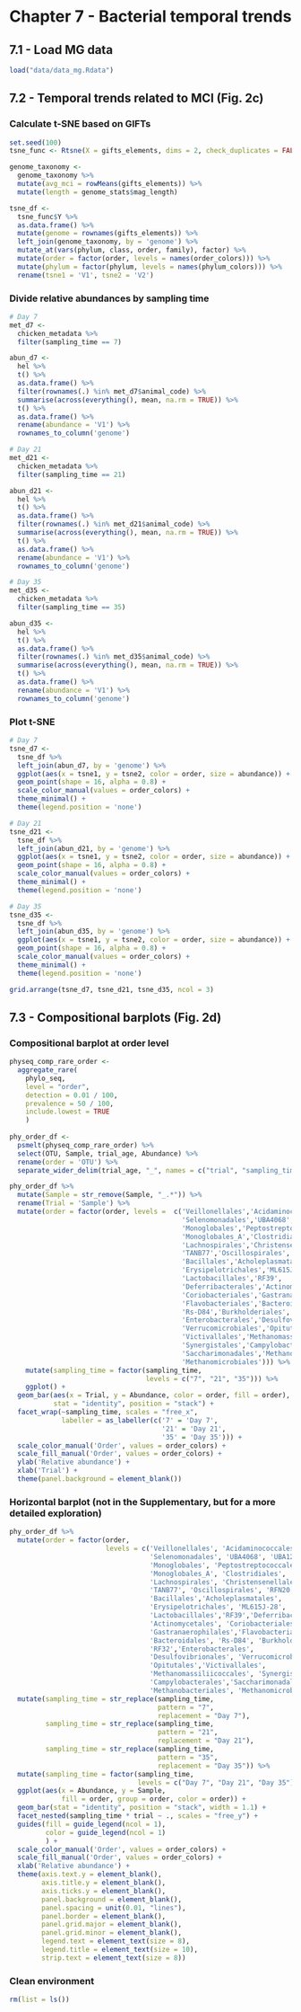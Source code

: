 # Chapter 7 - Bacterial temporal trends

## 7.1 - Load MG data

```r
load("data/data_mg.Rdata")
```

## 7.2 - Temporal trends related to MCI (Fig. 2c)

### Calculate t-SNE based on GIFTs

```r
set.seed(100)
tsne_func <- Rtsne(X = gifts_elements, dims = 2, check_duplicates = FALSE)

genome_taxonomy <- 
  genome_taxonomy %>% 
  mutate(avg_mci = rowMeans(gifts_elements)) %>% 
  mutate(length = genome_stats$mag_length)

tsne_df <-
  tsne_func$Y %>%
  as.data.frame() %>%
  mutate(genome = rownames(gifts_elements)) %>%
  left_join(genome_taxonomy, by = 'genome') %>%
  mutate_at(vars(phylum, class, order, family), factor) %>%
  mutate(order = factor(order, levels = names(order_colors))) %>%
  mutate(phylum = factor(phylum, levels = names(phylum_colors))) %>%
  rename(tsne1 = 'V1', tsne2 = 'V2')
```

### Divide relative abundances by sampling time 

```r
# Day 7
met_d7 <- 
  chicken_metadata %>% 
  filter(sampling_time == 7) 

abun_d7 <-  
  hel %>% 
  t() %>% 
  as.data.frame() %>% 
  filter(rownames(.) %in% met_d7$animal_code) %>% 
  summarise(across(everything(), mean, na.rm = TRUE)) %>% 
  t() %>% 
  as.data.frame() %>% 
  rename(abundance = 'V1') %>% 
  rownames_to_column('genome')

# Day 21
met_d21 <- 
  chicken_metadata %>% 
  filter(sampling_time == 21) 

abun_d21 <-  
  hel %>% 
  t() %>% 
  as.data.frame() %>% 
  filter(rownames(.) %in% met_d21$animal_code) %>% 
  summarise(across(everything(), mean, na.rm = TRUE)) %>% 
  t() %>% 
  as.data.frame() %>% 
  rename(abundance = 'V1') %>% 
  rownames_to_column('genome')

# Day 35
met_d35 <- 
  chicken_metadata %>% 
  filter(sampling_time == 35)

abun_d35 <-  
  hel %>% 
  t() %>% 
  as.data.frame() %>% 
  filter(rownames(.) %in% met_d35$animal_code) %>% 
  summarise(across(everything(), mean, na.rm = TRUE)) %>% 
  t() %>% 
  as.data.frame() %>% 
  rename(abundance = 'V1') %>% 
  rownames_to_column('genome')
```

### Plot t-SNE

```r
# Day 7
tsne_d7 <- 
  tsne_df %>%
  left_join(abun_d7, by = 'genome') %>% 
  ggplot(aes(x = tsne1, y = tsne2, color = order, size = abundance)) +
  geom_point(shape = 16, alpha = 0.8) +
  scale_color_manual(values = order_colors) +
  theme_minimal() +
  theme(legend.position = 'none')

# Day 21
tsne_d21 <- 
  tsne_df %>%
  left_join(abun_d21, by = 'genome') %>%
  ggplot(aes(x = tsne1, y = tsne2, color = order, size = abundance)) +
  geom_point(shape = 16, alpha = 0.8) +
  scale_color_manual(values = order_colors) +
  theme_minimal() +
  theme(legend.position = 'none')

# Day 35
tsne_d35 <- 
  tsne_df %>%
  left_join(abun_d35, by = 'genome') %>%
  ggplot(aes(x = tsne1, y = tsne2, color = order, size = abundance)) +
  geom_point(shape = 16, alpha = 0.8) +
  scale_color_manual(values = order_colors) +
  theme_minimal() +
  theme(legend.position = 'none')

grid.arrange(tsne_d7, tsne_d21, tsne_d35, ncol = 3)
```


## 7.3 - Compositional barplots (Fig. 2d)

### Compositional barplot at order level

```r
physeq_comp_rare_order <-
  aggregate_rare(
    phylo_seq,
    level = "order",
    detection = 0.01 / 100,
    prevalence = 50 / 100,
    include.lowest = TRUE
    )
  
phy_order_df <- 
  psmelt(physeq_comp_rare_order) %>%
  select(OTU, Sample, trial_age, Abundance) %>%
  rename(order = 'OTU') %>%
  separate_wider_delim(trial_age, "_", names = c("trial", "sampling_time"))
```

```r
phy_order_df %>%
  mutate(Sample = str_remove(Sample, "_.*")) %>% 
  rename(Trial = 'Sample') %>% 
  mutate(order = factor(order, levels =  c('Veillonellales','Acidaminococcales',
                                           'Selenomonadales','UBA4068','UBA1212',
                                           'Monoglobales','Peptostreptococcales',
                                           'Monoglobales_A','Clostridiales',
                                           'Lachnospirales','Christensenellales',
                                           'TANB77','Oscillospirales','RFN20',
                                           'Bacillales','Acholeplasmatales',
                                           'Erysipelotrichales','ML615J-28',
                                           'Lactobacillales','RF39',
                                           'Deferribacterales','Actinomycetales',
                                           'Coriobacteriales','Gastranaerophilales',
                                           'Flavobacteriales','Bacteroidales',
                                           'Rs-D84','Burkholderiales','RF32',
                                           'Enterobacterales','Desulfovibrionales',
                                           'Verrucomicrobiales','Opitutales',
                                           'Victivallales','Methanomassiliicoccales',
                                           'Synergistales','Campylobacterales',
                                           'Saccharimonadales','Methanobacteriales',
                                           'Methanomicrobiales'))) %>%
    mutate(sampling_time = factor(sampling_time,
                                  levels = c("7", "21", "35"))) %>% 
    ggplot() +
  geom_bar(aes(x = Trial, y = Abundance, color = order, fill = order),
           stat = "identity", position = "stack") +
  facet_wrap(~sampling_time, scales = "free_x",
             labeller = as_labeller(c('7' = 'Day 7',
                                      '21' = 'Day 21',
                                      '35' = 'Day 35'))) +
  scale_color_manual('Order', values = order_colors) +
  scale_fill_manual('Order', values = order_colors) +
  ylab('Relative abundance') +
  xlab('Trial') +
  theme(panel.background = element_blank())
```

### Horizontal barplot (not in the Supplementary, but for a more detailed exploration)

```r
phy_order_df %>%
  mutate(order = factor(order, 
                        levels = c('Veillonellales', 'Acidaminococcales',
                                   'Selenomonadales', 'UBA4068', 'UBA1212',
                                   'Monoglobales', 'Peptostreptococcales',
                                   'Monoglobales_A', 'Clostridiales',
                                   'Lachnospirales', 'Christensenellales',
                                   'TANB77', 'Oscillospirales', 'RFN20', 
                                   'Bacillales','Acholeplasmatales', 
                                   'Erysipelotrichales', 'ML615J-28', 
                                   'Lactobacillales','RF39','Deferribacterales',
                                   'Actinomycetales', 'Coriobacteriales',
                                   'Gastranaerophilales','Flavobacteriales',
                                   'Bacteroidales', 'Rs-D84', 'Burkholderiales',
                                   'RF32','Enterobacterales', 
                                   'Desulfovibrionales', 'Verrucomicrobiales',
                                   'Opitutales','Victivallales', 
                                   'Methanomassiliicoccales', 'Synergistales',
                                   'Campylobacterales','Saccharimonadales',
                                   'Methanobacteriales', 'Methanomicrobiales'))) %>%
  mutate(sampling_time = str_replace(sampling_time,
                                     pattern = "7",
                                     replacement = "Day 7"),
         sampling_time = str_replace(sampling_time,
                                     pattern = "21",
                                     replacement = "Day 21"),
         sampling_time = str_replace(sampling_time,
                                     pattern = "35",
                                     replacement = "Day 35")) %>%
  mutate(sampling_time = factor(sampling_time,
                                levels = c("Day 7", "Day 21", "Day 35"))) %>%
  ggplot(aes(x = Abundance, y = Sample,
             fill = order, group = order, color = order)) +
  geom_bar(stat = "identity", position = "stack", width = 1.1) +
  facet_nested(sampling_time * trial ~ ., scales = "free_y") +
  guides(fill = guide_legend(ncol = 1),
         color = guide_legend(ncol = 1)
         ) +
  scale_color_manual('Order', values = order_colors) +
  scale_fill_manual('Order', values = order_colors) +
  xlab('Relative abundance') +
  theme(axis.text.y = element_blank(),
        axis.title.y = element_blank(),
        axis.ticks.y = element_blank(),
        panel.background = element_blank(),
        panel.spacing = unit(0.01, "lines"),
        panel.border = element_blank(),
        panel.grid.major = element_blank(),
        panel.grid.minor = element_blank(),
        legend.text = element_text(size = 8),
        legend.title = element_text(size = 10),
        strip.text = element_text(size = 8)) 
```

### Clean environment

```r
rm(list = ls())
```
